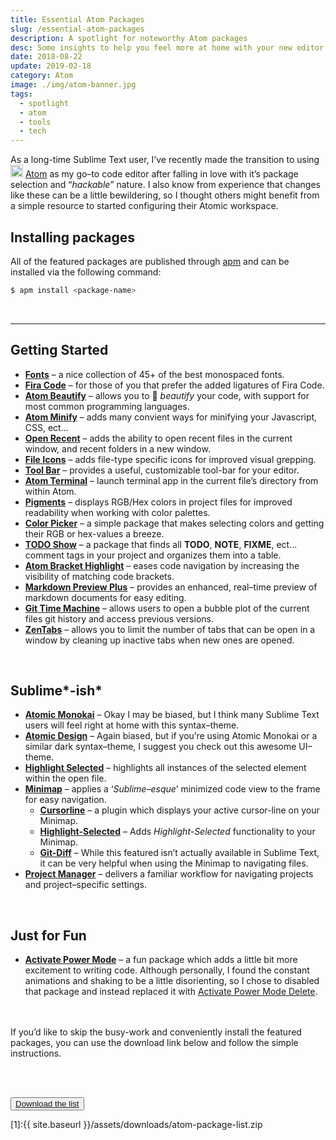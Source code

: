 ```yaml
---
title: Essential Atom Packages
slug: /essential-atom-packages
description: A spotlight for noteworthy Atom packages
desc: Some insights to help you feel more at home with your new editor
date: 2018-08-22
update: 2019-02-18
category: Atom
image: ./img/atom-banner.jpg
tags:
  - spotlight
  - atom
  - tools
  - tech
---
```


As a long-time Sublime Text user, I&rsquo;ve recently made the transition to using <img class="inline" src="https://user-images.githubusercontent.com/16360374/41584818-231060ca-735d-11e8-90e3-d7ad66a20f85.png" width="20" alt="atom" /> [Atom](https://atom.io/) as my go&ndash;to code editor after falling in love with it&rsquo;s package selection and &ldquo;*hackable*&rdquo; nature. I also know from experience that changes like these can be a little bewildering, so I thought others might benefit from a simple resource to started configuring their Atomic workspace.

## Installing packages

All of the featured packages are published through [apm](https://github.com/atom/apm) and can be installed via the following command:

```bash
$ apm install <package-name>
```

<br/>  
<hr/>

## Getting Started
  * [**Fonts**](https://atom.io/packages/fonts) &#8211; a nice collection of 45+ of the best monospaced fonts.
  * [**Fira Code**](https://atom.io/packages/firacode) &#8211; for those of you that prefer the added ligatures of Fira Code.
  * [**Atom Beautify**](https://atom.io/packages/atom-beautify) &#8211; allows you to :lipstick: *beautify* your code, with support for most common programming languages.
  * [**Atom Minify**](https://atom.io/packages/atom-minify) &#8211; adds many convient ways for minifying your Javascript, CSS, ect...
  * [**Open Recent**](https://atom.io/packages/open-recent) &#8211; adds the ability to open recent files in the current window, and recent folders in a new window.
  * [**File Icons**](https://atom.io/packages/file-icons) &#8211; adds file-type specific icons for improved visual grepping.
  * [**Tool Bar**](https://atom.io/packages/tool-bar) &#8211; provides a useful, customizable tool-bar for your editor.
  * [**Atom Terminal**](https://atom.io/packages/atom-terminal) &#8211; launch terminal app in the current file&rsquo;s directory from within Atom.
  * [**Pigments**](https://atom.io/packages/pigments) &#8211; displays RGB/Hex colors in project files for improved readability when working with color palettes.
  * [**Color Picker**](https://atom.io/packages/color-picker) &#8211; a simple package that makes selecting colors and getting their RGB or hex-values a breeze.
  * [**TODO Show**](https://atom.io/packages/todo-show) &#8211; a package that finds all **TODO**, **NOTE**, **FIXME**, ect... comment tags in your project and organizes them into a table.
  * [**Atom Bracket Highlight**](https://atom.io/packages/atom-bracket-highlight) &#8211; eases code navigation by increasing the visibility of matching code brackets.
  * [**Markdown Preview Plus**](https://atom.io/packages/markdown-preview-plus) &#8211; provides an enhanced, real&ndash;time preview of markdown documents for easy editing.
  * [**Git Time Machine**](https://atom.io/packages/git-time-machine) &#8211; allows users to open a bubble plot of the current files git history and access previous versions.
  * [**ZenTabs**](https://atom.io/packages/zentabs) &#8211; allows you to limit the number of tabs that can be open in a window by cleaning up inactive tabs when new ones are opened.
<br/>


## Sublime*-ish*
  * [**Atomic Monokai**](https://atom.io/packages/atomic-monokai-syntax) &#8211; Okay I may be biased, but I think many Sublime Text users will feel right at home with this syntax&ndash;theme.
  * [**Atomic Design**](https://atom.io/packages/atomic-design-ui) &#8211; Again biased, but if you&rsquo;re using Atomic Monokai or a similar dark syntax&ndash;theme, I suggest you check out this awesome UI&ndash;theme.
  * [**Highlight Selected**](https://atom.io/packages/highlight-selected) &#8211; highlights all instances of the selected element within the open file.
  * [**Minimap**](https://atom.io/packages/minimap) &#8211; applies a &lsquo;*Sublime&ndash;esque*&rsquo; minimized code view to the frame for easy navigation.
    - [**Cursorline**](https://atom.io/packages/minimap-cursorline) &#8211; a plugin which displays your active cursor-line on your Minimap.
    - [**Highlight-Selected**](https://atom.io/packages/minimap-highlight-selected) &#8211; Adds *Highlight-Selected* functionality to your Minimap.
    - [**Git-Diff**](https://atom.io/packages/minimap-git-diff)  &#8211; While this featured isn&rsquo;t actually available in Sublime Text, it can be very helpful when using the Minimap to navigating files.
  * [**Project Manager**](https://atom.io/packages/project-manager) &#8211; delivers a familiar workflow for navigating projects and project&ndash;specific settings.
<br/>


## Just for Fun
  * [**Activate Power Mode**](https://atom.io/packages/activate-power-mode) &#8211; a fun package which adds a little bit more excitement to writing code. Although
  personally, I found the constant animations and shaking to be a little disorienting, so I chose to disabled that package and instead
  replaced it with [Activate Power Mode Delete](https://atom.io/packages/activate-power-mode-delete).
  <br/>
  <br/>

  <div class="h-note">If you&rsquo;d like to skip the busy-work and conveniently install the featured packages, you can use the download link below and follow the simple instructions.</div>

<br/><br/>

<button class="button bottom special"><a href="{{ '/assets/downloads/atom-package-list.zip' | prepend: site.baseurl }}">Download the list</a></button>

[1]:{{ site.baseurl }}/assets/downloads/atom-package-list.zip
